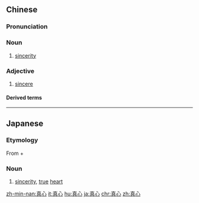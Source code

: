 ==Chinese==
{{zh-forms}}

===Pronunciation===
{{zh-pron
|m=zhēnxīn
|c=zan1 sam1
|h=pfs=chṳ̂n-sîm
|mn=chin-sim
|cat=n,a
}}

===Noun===
{{zh-noun}}

# [[sincerity]]

===Adjective===
{{zh-adj}}

# [[sincere]]

====Derived terms====
{{zh-der|真心誠意|真心話|真心話大冒險|真心實意}}

{{zh-cat|Advanced}}

----

==Japanese==
{{ja-kanjitab|ま|こころ|k2=ごころ|yomi=k|r=y}}

===Etymology===
From {{m|ja|真|sc=Jpan|tr=ma||true}} + {{m|ja|心|sc=Jpan|tr=kokoro||heart}}

===Noun===
{{ja-noun|まごころ}}

# [[sincerity]], [[true]] [[heart]]

[[zh-min-nan:真心]]
[[it:真心]]
[[hu:真心]]
[[ja:真心]]
[[chr:真心]]
[[zh:真心]]